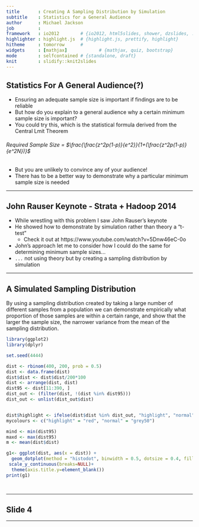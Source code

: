 ```yaml
---
title       : Creating A Sampling Distribution by Simulation
subtitle    : Statistics for a General Audience
author      : Michael Jackson
job         : 
framework   : io2012        # {io2012, html5slides, shower, dzslides, ...}
highlighter : highlight.js  # {highlight.js, prettify, highlight}
hitheme     : tomorrow      # 
widgets     : [mathjax]            # {mathjax, quiz, bootstrap}
mode        : selfcontained # {standalone, draft}
knit        : slidify::knit2slides
---
```


## Statistics For A General Audience(?)

* Ensuring an adequate sample size is important if findings are to be reliable
* But how do you explain to a general audience why a certain minimum sample size is important?
* You could try this, which is the statistical formula derived from the Central Lmit Theorem

###### Required Sample Size = $\frac{\frac{z^2p(1-p)}{e^2}}{1+(\frac{z^2p(1-p)}{e^2N})}$

* But you are unlikely to convince any of your audience!
* There has to be a better way to demonstrate why a particular minimum sample size is needed


--- 

## John Rauser Keynote - Strata + Hadoop 2014

* While wrestling with this problem I saw John Rauser's keynote 
* He showed how to demonstrate by simulation rather than theory a "t-test"
    + Check it out at https://www.youtube.com/watch?v=5Dnw46eC-0o
* John's approach let me to consider how I could do the same for determining minimum sample sizes...
* `...` not using theory but by creating a sampling distribution by simulation

--- 

## A Simulated Sampling Distribution

By using a sampling distribution created by taking a large number of different samples from a population we can demonstrate empirically what proportion of those samples are within a certain range, and show that the larger the sample size, the narrower variance from the mean of the sampling distribution. 

```r
library(ggplot2)
library(dplyr)

set.seed(4444)

dist <- rbinom(400, 200, prob = 0.5)
dist <- data.frame(dist)
dist$dist <- dist$dist/200*100
dist <- arrange(dist, dist)
dist95 <- dist[11:390, ]
dist_out <- (filter(dist, !(dist %in% dist95)))
dist_out <- unlist(dist_out$dist)


dist$highlight <- ifelse(dist$dist %in% dist_out, "highlight", "normal")
mycolours <- c("highlight" = "red", "normal" = "grey50")

mind <- min(dist95)
maxd <- max(dist95)
m <- mean(dist$dist)

g1<- ggplot(dist, aes(x = dist)) +
  geom_dotplot(method = "histodot", binwidth = 0.5, dotsize = 0.4, fill = "Green") +
 scale_y_continuous(breaks=NULL)+
  theme(axis.title.y=element_blank())
print(g1)




```


--- 

## Slide 4




--- 




